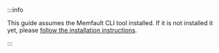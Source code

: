:::info

This guide assumes the Memfault CLI tool installed. If it is not installed it
yet, please
[follow the installation instructions](/docs/ci/install-memfault-cli).

:::
